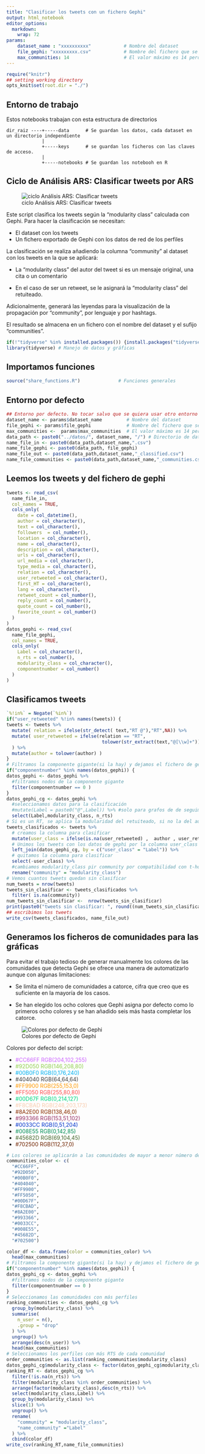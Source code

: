 ---
title: "Clasificar los tweets con un fichero Gephi"
output: html_notebook
editor_options: 
  markdown: 
    wrap: 72
params:
    dataset_name : "xxxxxxxxxx"            # Nombre del dataset
    file_gephi: "xxxxxxxxx.csv"            # Nombre del fichero que se ha exportado de gephi
    max_communities: 14                    # El valor máximo es 14 pero se puede poner un número menor
---

```{r setup, 	echo = TRUE,message = FALSE,	warning = FALSE,include=FALSE, cache = FALSE}

require("knitr")
## setting working directory
opts_knit$set(root.dir = "./")
```

## Entorno de trabajo

Estos notebooks trabajan con esta estructura de directorios

    dir_raiz ----+-----data      # Se guardan los datos, cada dataset en un directorio independiente
                 |
                 +-----keys      # se guardan los ficheros con las claves de acceso. 
                 |
                 +-----notebooks # Se guardan los notebooh en R

## Ciclo de Análisis ARS: Clasificar tweets por ARS

![ciclo Análisis ARS: Clasificar
tweets](https://github.com/congosto/congosto.github.io/raw/master/ciclo_ARS_classify.jpg)

Este script clasifica los tweets según la "modularity class" calculada
con Gephi. Para hacer la clasificación se necesitan:

-   El dataset con los tweets
-   Un fichero exportado de Gephi con los datos de red de los perfiles

La clasificación se realiza añadiendo la columna "community" al dataset
con los tweets en la que se aplicará:

-   La "modularity class" del autor del tweet si es un mensaje original,
    una cita o un comentario

-   En el caso de ser un retweet, se le asignará la "modularity class"
    del retuiteado.

Adicionalmente, generará las leyendas para la visualización de la
propagación por "community", por lenguaje y por hashtags.

El resultado se almacena en un fichero con el nombre del dataset y el
sufijo "communities".

```{r libraries}
if(!"tidyverse" %in% installed.packages()) {install.packages("tidyverse")}
library(tidyverse) # Manejo de datos y gráficas
```

## Importamos funciones

```{r functions}
source("share_functions.R")              # Funciones generales
```

## Entorno por defecto

```{r environment}
## Entorno por defecto. No tocar salvo que se quiera usar otro entorno
dataset_name <- params$dataset_name         # Nombre del dataset
file_gephi <- params$file_gephi             # Nombre del fichero que se ha exportado de gephi
max_communities <-  params$max_communities  # El valor máximo es 14 pero se puede poner un número menor
data_path <- paste0("../datos/", dataset_name, "/") # Directorio de datos
name_file_in <- paste0(data_path,dataset_name,".csv")
name_file_gephi <- paste0(data_path, file_gephi) 
name_file_out <- paste0(data_path,dataset_name,"_classified.csv")
name_file_communities <- paste0(data_path,dataset_name,"_communities.csv")
```

## Leemos los tweets y del fichero de gephi

```{r read_data}
tweets <- read_csv(
  name_file_in,
  col_names = TRUE,
  cols_only(
    date = col_datetime(), 
    author = col_character(),
    text = col_character(),
    followers  = col_number(),
    location = col_character(),
    name = col_character(),
    description = col_character(),
    urls = col_character(),
    url_media = col_character(),
    type_media = col_character(),
    relation = col_character(),
    user_retweeted = col_character(),
    first_HT = col_character(),
    lang = col_character(),
    retweet_count = col_number(),
    reply_count = col_number(),
    quote_count = col_number(),
    favorite_count = col_number()
  )
)    
datos_gephi <- read_csv(
  name_file_gephi,
  col_names = TRUE,
  cols_only(
    Label = col_character(), 
    n_rts = col_number(),
    modularity_class = col_character(),
    componentnumber = col_number()
  )
)
```

## Clasificamos tweets

```{r classify_tweets}
`%!in%` = Negate(`%in%`)
if("user_retweeted" %!in% names(tweets)) {
tweets <- tweets %>%
  mutate( relation = ifelse(str_detect( text,"RT @"),"RT",NA)) %>%
  mutate( user_retweeted = ifelse(relation == "RT",
                                   tolower(str_extract(text,"@[\\w]+")),NA)
  ) %>%
  mutate(author = tolower(author) ) 
}
# Filtramos la componente gigante(si la hay) y dejamos el fichero de gephi con solo dos columnas: Label y modularity_class 
if("componentnumber" %in% names(datos_gephi)) {
datos_gephi <- datos_gephi %>%
  #filtramos nodos de la componente gigante
  filter(componentnumber == 0 )
}
datos_gephi_cg <- datos_gephi %>%
  #seleccionamos datos para la clasificación
  #mutate(Label = paste0("@",Label)) %>% #solo para grafos de de seguimiento
  select(Label,modularity_class, n_rts) 
# Si es un RT, se aplica la modularidad del retuiteado, si no la del autor del tweet
tweets_clasificados <- tweets %>%
  # creamos la columna para clasificar
  mutate(user_class = ifelse(is.na(user_retweeted) ,  author , user_retweeted )) %>%
  # Unimos los tweets con los datos de gephi por la columna user_class
  left_join(datos_gephi_cg, by = c("user_class" = "Label")) %>%
  # quitamos la columna para clasificar
  select(-user_class) %>%
  #cambiamos modularity_class pir community por compatibilidad con t-hoarder
  rename("community" = "modularity_class")
# Vemos cuantos tweets quedan sin clasificar 
num_tweets = nrow(tweets)
tweets_sin_clasificar <- tweets_clasificados %>%
  filter( is.na(community)) 
num_tweets_sin_clasificar <-  nrow(tweets_sin_clasificar)   
print(paste0("tweets sin clasificar: ", round((num_tweets_sin_clasificar*100)/num_tweets,2),"%")) 
## escribimos los tweets
write_csv(tweets_clasificados, name_file_out)
```

## Generamos los ficheros de comunidades para las gráficas

Para evitar el trabajo tedioso de generar manualmente los colores de las
comunidades que detecta Gephi se ofrece una manera de automatizarlo
aunque con algunas limitaciones:

-   Se limita el número de comunidades a catorce, cifra que creo que es
    suficiente en la mayoría de los casos.

-   Se han elegido los ocho colores que Gephi asigna por defecto como lo
    primeros ocho colores y se han añadido seis más hasta completar los
    catorce.

![Colores por defecto de Gephi](./colores_defecto_gephi.PNG)

Colores por defecto del script:

-   [#CC66FF RGB(204,102,255)]{style="color:#CC66FF"}
-   [#92D050 RGB(146,208,80)]{style="color:#92D050"}
-   [#00B0F0 RGB(0,176,240)]{style="color:#00B0F0"}
-   [#404040 RGB(64,64,64)]{style="color:#404040"}
-   [#FF9900 RGB(255,153,0)]{style="color:#FF9900"}
-   [#FF5050 RGB(255,80,80)]{style="color:#FF5050"}
-   [#00D67F RGB(0,214,127)]{style="color:#00D67F"}
-   [#F8CBAD RGB(248,203,173)]{style="color:#F8CBAD"}
-   [#8A2E00 RGB(138,46,0)]{style="color:#8A2E00"}
-   [#993366 RGB(153,51,102)]{style="color:#993366"}
-   [#0033CC RGB(0,51,204)]{style="color:#0033CC"}
-   [#008E55 RGB(0,142,85)]{style="color:#008E55"}
-   [#45682D RGB(69,104,45)]{style="color:#45682D"}
-   [#702500 RGB(112,37,0)]{style="color:#702500"}

```{r legend_communities}
# Los colores se aplicarán a las comunidades de mayor a menor número de perfiles
communities_color <- c(
  "#CC66FF",
  "#92D050",
  "#00B0F0",
  "#404040",
  "#FF9900",
  "#FF5050",
  "#00D67F",
  "#F8CBAD",
  "#8A2E00",
  "#993366",
  "#0033CC",
  "#008E55",
  "#45682D",
  "#702500")

color_df <- data.frame(color = communities_color) %>%
  head(max_communities)
# Filtramos la componente gigante(si la hay) y dejamos el fichero de gephi con solo dos columnas: Label y modularity_class 
if("componentnumber" %in% names(datos_gephi)) {
datos_gephi_cg <- datos_gephi %>%
  #filtramos nodos de la componente gigante
  filter(componentnumber == 0 )
}
# Seleccionamos las comunidades con más perfiles
ranking_communities <- datos_gephi_cg %>%
  group_by(modularity_class) %>%
  summarise(
    n_user = n(),
    .group = "drop"
  ) %>%
  ungroup() %>%
  arrange(desc(n_user)) %>%
  head(max_communities)
# Seleccionamos los perfiles con más RTS de cada comunidad 
order_communities <- as.list(ranking_communities$modularity_class)
datos_gephi_cg$modularity_class <- factor(datos_gephi_cg$modularity_class,levels = order_communities)
ranking_RT <- datos_gephi_cg %>%
  filter(!is.na(n_rts)) %>%
  filter(modularity_class %in% order_communities) %>%
  arrange(factor(modularity_class),desc(n_rts)) %>%
  select(modularity_class,Label) %>%
  group_by(modularity_class) %>% 
  slice(1) %>%
  ungroup() %>%
  rename(
    "community" = "modularity_class",
    "name_community" ="Label"
  ) %>%
  cbind(color_df)
write_csv(ranking_RT,name_file_communities)
```
